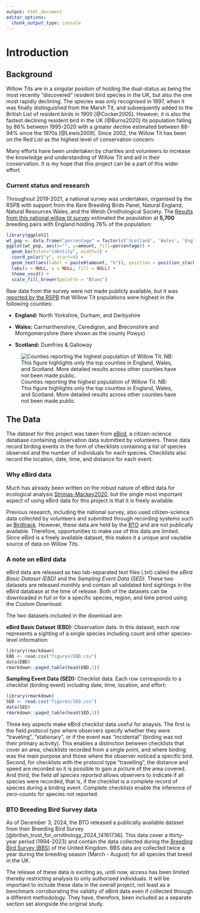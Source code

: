 ```yaml
---
output: html_document
editor_options: 
  chunk_output_type: console
---
```


# Introduction

## Background

Willow Tits are in a singular position of holding the dual-status as being the most recently "discovered" resident bird species in the UK, but also the one most rapidly declining. The species was only recognised in 1897, when it was finally distinguished from the Marsh Tit, and subsequently added to the British List of resident birds in 1900 [@Cocker2005]. However, it is also the fastest declining resident bird in the UK [@Burns2020] its population falling by 86% between 1995-2020 with a greater decline estimated between 88-94% since the 1970s [@Lewis2009]. Since 2002, the Willow Tit has been on the Red List as the highest level of conservation concern.

Many efforts have been undertaken by charities and volunteers to increase the knowledge and understanding of Willow Tit and aid in their conservation. It is my hope that this project can be a part of this wider effort.

### Current status and research

Throughout 2019-2021, a national survey was undertaken, organised by the RSPB with support from the Rare Breeding Birds Panel, Natural England, Natural Resources Wales, and the Welsh Ornithological Society. The [Results from this national willow tit survey](https://community.rspb.org.uk/ourwork/b/science/posts/results-from-the-national-willow-tit-survey) estimated the population at **5,700** breeding pairs with England holding 76% of the population:

```r
library(ggplot2)
wt_pop <- data.frame("percentage" = factor(c('Scotland', 'Wales', 'England'), levels = c('Scotland', 'Wales', 'England')), "amount" = c(3, 21, 76))
ggplot(wt_pop, aes(x="", y=amount, fill=percentage)) +
  geom_bar(stat="identity", width=1) +
  coord_polar("y", start=0) + 
  geom_text(aes(label = paste0(amount, "%")), position = position_stack(vjust=0.5)) +
  labs(x = NULL, y = NULL, fill = NULL) + 
  theme_void() + 
  scale_fill_brewer(palette = "Blues")
```

Raw data from the survey were not made publicly available, but it was [reported by the RSPB](https://community.rspb.org.uk/ourwork/b/science/posts/results-from-the-national-willow-tit-survey) that Willow Tit populations were highest in the following counties:

-   **England:** North Yorkshire, Durham, and Derbyshire

-   **Wales:** Carmarthenshire, Ceredigion, and Breconshire and Montgomeryshire (here shown as the county Powys)

-   **Scotland:** Dumfries & Galloway

::: {#fig-UKcounties}
![Counties reporting the highest population of Willow Tit. NB: This figure highlights only the top counties in England, Wales, and Scotland. More detailed results across other counties have not been made public.](figures/uk_counties.png)
:::

## The Data

The dataset for this project was taken from [eBird](ebird.org), a citizen-science database containing observation data submitted by volunteers. These data record birding events in the form of checklists containing a list of species observed and the number of individuals for each species. Checklists also record the location, date, time, and distance for each event.

### Why eBird data

Much has already been written on the robust nature of eBird data for ecological analysis [Strimas-Mackey2020](https://ebird.github.io/ebird-best-practices/), but the single most important aspect of using eBird data for this project is that it is freely available.

Previous research, including the national survey, also used citizen-science data collected by volunteers and submitted through recording systems such as [Birdtrack](https://www.bto.org/our-science/projects/birdtrack). However, these data are held by the [BTO](bto.org) and are not publically available. Therefore, opportunities to make use of this data are limited. Since eBird is a freely available dataset, this makes it a unique and vaulable source of data on Willow Tits.

### A note on eBird data

eBird data are released as two tab-separated text files (.txt) called the *eBird Basic Dataset (EBD)* and the *Sampling Event Data (SED)*. These two datasets are released monthly and contain all validated bird sightings in the eBird database at the time of release. Both of the datasets can be downloaded in full or for a specific species, region, and time period using the *Custom Download*.

The two datasets included in the download are:

**eBird Basic Dataset (EBD):** Observation data. In this dataset, each row represents a sighting of a single species including count and other species-level information:

```r

library(rmarkdown)
EBD <- read.csv("figures/EBD.csv")
data(EBD)
rmarkdown::paged_table(head(EBD,1))
```

**Sampling Event Data (SED):** Checklist data. Each row corresponds to a checklist (birding event) including date, time, location, and effort:

```r

library(rmarkdown)
SED <- read.csv("figures/SED.csv")
data(SED)
rmarkdown::paged_table(head(SED,1))
```

Three key aspects make eBird checklist data useful for anaysis. The first is the field *protocol type* where observers specify whether they were "traveling", "stationary", or if the event was "incidental" (birding was not their primary activity). This enables a distinction between checklists that cover an area, checklists recorded from a single point, and where birding was the main purpose and those where the observer noticed a specific bird. Second, for checklists with the protocol type "travelling", the distance and speed are recorded so it is possible to gain a picture of the area covered. And third, the field *all species reported* allows observers to indicate if all species were recorded, that is, if the checklist is a complete record of species during a birding event. Complete checklists enable the inference of zero-counts for species not reported.

### BTO Breeding Bird Survey data

As of December 3, 2024, the BTO released a publically available dataset from their Breeding Bird Survey [@british_trust_for_ornithology_2024_14161736]. This data cover a thirty-year period (1994-2023) and contain the data collected during the [Breeding Bird Survey (BBS)](https://www.bto.org/our-science/projects/breeding-bird-survey) of the United Kingdom. BBS data are collected twice a year during the breeding season (March - August) for all species that breed in the UK.

The release of these data is exciting as, until now, access has been limited thereby restricting analysis to only authorised individuals. It will be important to include these data in the overall project, not least as a benchmark corroborating the validity of eBird data even if collected through a different methodology. They have, therefore, been included as a separate section set alongside the original study.
